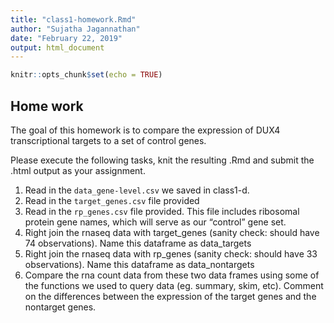 ```yaml
---
title: "class1-homework.Rmd"
author: "Sujatha Jagannathan"
date: "February 22, 2019"
output: html_document
---
```


```r
knitr::opts_chunk$set(echo = TRUE)
```

## Home work

The goal of this homework is to compare the expression of DUX4 transcriptional targets to a set of control genes. 

Please execute the following tasks, knit the resulting .Rmd and submit the .html output as your assignment. 

1. Read in the `data_gene-level.csv` we saved in class1-d. 
2. Read in the `target_genes.csv` file provided
3. Read in the `rp_genes.csv` file provided. This file includes ribosomal protein gene names, which will serve as our "control" gene set. 
3. Right join the rnaseq data with target_genes (sanity check: should have 74 observations). Name this dataframe as data_targets
5. Right join the rnaseq data with rp_genes (sanity check: should have 33 observations). Name this dataframe as data_nontargets
6. Compare the rna count data from these two data frames using some of the functions we used to query data (eg. summary, skim, etc). Comment on the differences between the expression of the target genes and the nontarget genes. 


